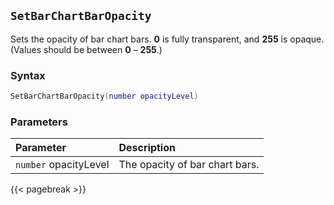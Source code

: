 ## `SetBarChartBarOpacity`

Sets the opacity of bar chart bars. **0** is fully transparent, and **255** is opaque.
(Values should be between **0** -- **255**.)

### Syntax {-}

``` .lua
SetBarChartBarOpacity(number opacityLevel)
```

### Parameters {-}

**Parameter** | **Description**
| :-- | :-- |
`number` opacityLevel | The opacity of bar chart bars.

{{< pagebreak >}}
